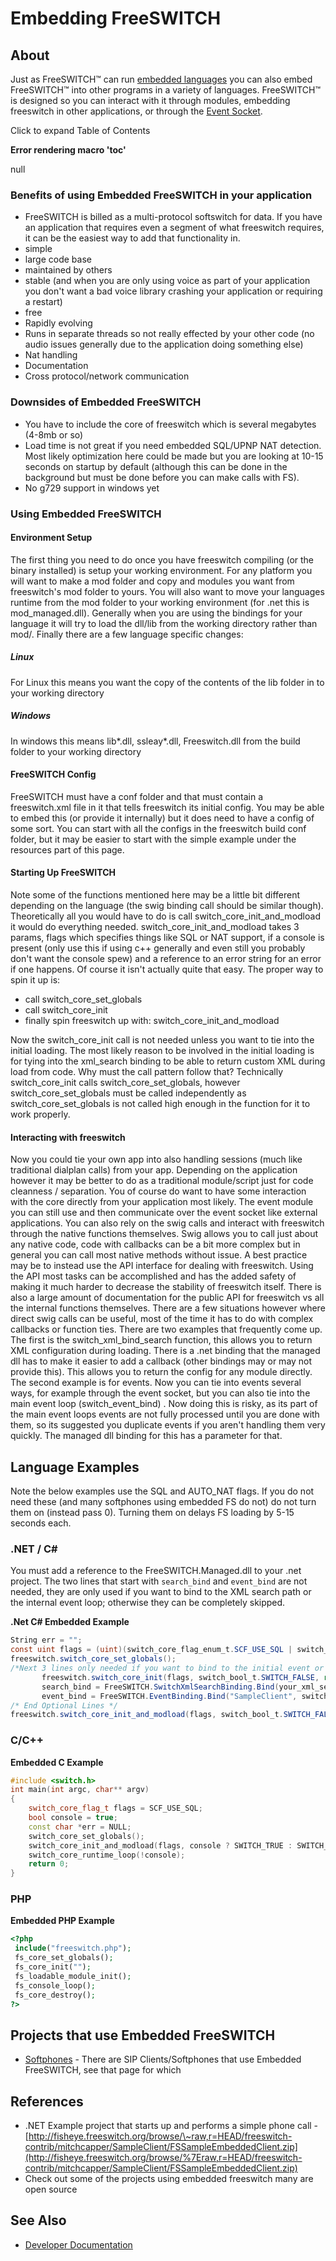 
# Embedding FreeSWITCH 

 

## About

Just as FreeSWITCH™ can run [embedded languages](https://web.archive.org/web/20170201173729/https://wiki.freeswitch.org/wiki/Languages%5Ffor%5FCall%5FControl) you can also embed FreeSWITCH™ into other programs in a variety of languages. FreeSWITCH™ is designed so you can interact with it through modules, embedding freeswitch in other applications, or through the [Event Socket](https://wiki.freeswitch.org/wiki/Event%5FSocket "Event Socket").

Click to expand Table of Contents

**Error rendering macro 'toc'**

null

### Benefits of using Embedded FreeSWITCH in your application

* FreeSWITCH is billed as a multi-protocol softswitch for data. If you have an application that requires even a segment of what freeswitch requires, it can be the easiest way to add that functionality in.
* simple
* large code base
* maintained by others
* stable (and when you are only using voice as part of your application you don't want a bad voice library crashing your application or requiring a restart)
* free
* Rapidly evolving
* Runs in separate threads so not really effected by your other code (no audio issues generally due to the application doing something else)
* Nat handling
* Documentation
* Cross protocol/network communication

### Downsides of Embedded FreeSWITCH

* You have to include the core of freeswitch which is several megabytes (4-8mb or so)
* Load time is not great if you need embedded SQL/UPNP NAT detection. Most likely optimization here could be made but you are looking at 10-15 seconds on startup by default (although this can be done in the background but must be done before you can make calls with FS).
* No g729 support in windows yet

### Using Embedded FreeSWITCH

#### Environment Setup

The first thing you need to do once you have freeswitch compiling (or the binary installed) is setup your working environment. For any platform you will want to make a mod folder and copy and modules you want from freeswitch's mod folder to yours. You will also want to move your languages runtime from the mod folder to your working environment (for .net this is mod\_managed.dll). Generally when you are using the bindings for your language it will try to load the dll/lib from the working directory rather than mod/. Finally there are a few language specific changes:

##### Linux

For Linux this means you want the copy of the contents of the lib folder in to your working directory

##### Windows

In windows this means lib\*.dll, ssleay\*.dll, Freeswitch.dll from the build folder to your working directory

#### FreeSWITCH Config

FreeSWITCH must have a conf folder and that must contain a freeswitch.xml file in it that tells freeswitch its initial config. You may be able to embed this (or provide it internally) but it does need to have a config of some sort. You can start with all the configs in the freeswitch build conf folder, but it may be easier to start with the simple example under the resources part of this page.

#### Starting Up FreeSWITCH

Note some of the functions mentioned here may be a little bit different depending on the language (the swig binding call should be similar though). Theoretically all you would have to do is call switch\_core\_init\_and\_modload it would do everything needed. switch\_core\_init\_and\_modload takes 3 params, flags which specifies things like SQL or NAT support, if a console is present (only use this if using c++ generally and even still you probably don't want the console spew) and a reference to an error string for an error if one happens. Of course it isn't actually quite that easy. The proper way to spin it up is:

* call switch\_core\_set\_globals
* call switch\_core\_init
* finally spin freeswitch up with: switch\_core\_init\_and\_modload

Now the switch\_core\_init call is not needed unless you want to tie into the initial loading. The most likely reason to be involved in the initial loading is for tying into the xml\_search binding to be able to return custom XML during load from code. Why must the call pattern follow that? Technically switch\_core\_init calls switch\_core\_set\_globals, however switch\_core\_set\_globals must be called independently as switch\_core\_set\_globals is not called high enough in the function for it to work properly.

#### Interacting with freeswitch

Now you could tie your own app into also handling sessions (much like traditional dialplan calls) from your app. Depending on the application however it may be better to do as a traditional module/script just for code cleanness / separation. You of course do want to have some interaction with the core directly from your application most likely. The event module you can still use and then communicate over the event socket like external applications. You can also rely on the swig calls and interact with freeswitch through the native functions themselves. Swig allows you to call just about any native code, code with callbacks can be a bit more complex but in general you can call most native methods without issue. A best practice may be to instead use the API interface for dealing with freeswitch. Using the API most tasks can be accomplished and has the added safety of making it much harder to decrease the stability of freeswitch itself. There is also a large amount of documentation for the public API for freeswitch vs all the internal functions themselves. There are a few situations however where direct swig calls can be useful, most of the time it has to do with complex callbacks or function ties. There are two examples that frequently come up. The first is the switch\_xml\_bind\_search function, this allows you to return XML configuration during loading. There is a .net binding that the managed dll has to make it easier to add a callback (other bindings may or may not provide this). This allows you to return the config for any module directly. The second example is for events. Now you can tie into events several ways, for example through the event socket, but you can also tie into the main event loop (switch\_event\_bind) . Now doing this is risky, as its part of the main event loops events are not fully processed until you are done with them, so its suggested you duplicate events if you aren't handling them very quickly. The managed dll binding for this has a parameter for that.

## Language Examples

Note the below examples use the SQL and AUTO\_NAT flags. If you do not need these (and many softphones using embedded FS do not) do not turn them on (instead pass 0). Turning them on delays FS loading by 5-15 seconds each.

### .NET / C#

You must add a reference to the FreeSWITCH.Managed.dll to your .net project. The two lines that start with `search_bind` and `event_bind` are not needed, they are only used if you want to bind to the XML search path or the internal event loop; otherwise they can be completely skipped.

**.Net C# Embedded Example**

```csharp
String err = "";
const uint flags = (uint)(switch_core_flag_enum_t.SCF_USE_SQL | switch_core_flag_enum_t.SCF_USE_AUTO_NAT);
freeswitch.switch_core_set_globals();
/*Next 3 lines only needed if you want to bind to the initial event or xml config search loops */
       freeswitch.switch_core_init(flags, switch_bool_t.SWITCH_FALSE, ref err);		
       search_bind = FreeSWITCH.SwitchXmlSearchBinding.Bind(your_xml_search_func, switch_xml_section_enum_t.SWITCH_XML_SECTION_CONFIG);
       event_bind = FreeSWITCH.EventBinding.Bind("SampleClient", switch_event_types_t.SWITCH_EVENT_ALL, null, your_event_handler_func, true);
/* End Optional Lines */
freeswitch.switch_core_init_and_modload(flags, switch_bool_t.SWITCH_FALSE, ref err);
```
  
  
### C/C++

**Embedded C Example**

```cpp
#include <switch.h>
int main(int argc, char** argv)
{
	switch_core_flag_t flags = SCF_USE_SQL;
	bool console = true;
	const char *err = NULL; 	
	switch_core_set_globals();	
	switch_core_init_and_modload(flags, console ? SWITCH_TRUE : SWITCH_FALSE, &err);
	switch_core_runtime_loop(!console);	
	return 0;
}
```

### PHP

**Embedded PHP Example**

```php
<?php
 include("freeswitch.php");
 fs_core_set_globals();
 fs_core_init("");
 fs_loadable_module_init();
 fs_console_loop();
 fs_core_destroy();
?>
```

  
## Projects that use Embedded FreeSWITCH

* [Softphones](https://wiki.freeswitch.org/wiki/Softphones "Softphones") \- There are SIP Clients/Softphones that use Embedded FreeSWITCH, see that page for which

## References

* .NET Example project that starts up and performs a simple phone call - [http://fisheye.freeswitch.org/browse/\~raw,r=HEAD/freeswitch-contrib/mitchcapper/SampleClient/FSSampleEmbeddedClient.zip](http://fisheye.freeswitch.org/browse/%7Eraw,r=HEAD/freeswitch-contrib/mitchcapper/SampleClient/FSSampleEmbeddedClient.zip)
* Check out some of the projects using embedded freeswitch many are open source

## See Also

* [Developer Documentation](https://wiki.freeswitch.org/wiki/Documentation/Developer%5FDocumentation "Documentation/Developer Documentation")

  

